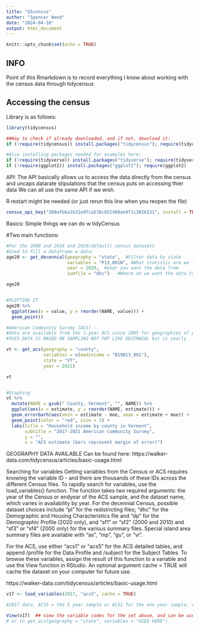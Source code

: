 ```yaml
---
title: "UScensus"
author: "Spencer Weed"
date: "2024-04-16"
output: html_document
---
```


```r
knitr::opts_chunk$set(echo = TRUE)
```

## INFO

Point of this Rmarkdown is to record everything I know about working with the census data through tidycensus


## Accessing the census

Library is as follows:

```r
library(tidycensus)

##Way to check if already downloaded, and if not, download it:
if (!require(tidycensus)) install.packages("tidycensus"); require(tidycensus)

#Also installing packages needed for examples here:
if (!require(tidyverse)) install.packages("tidyverse"); require(tidyverse)
if (!require(ggplot2)) install.packages("ggplot2"); require(ggplot2)

```
API:
The API basically allows us to access the data directly from the census and uncaps datarate stipulations that the census puts on accessing thier data
We can all use the same API if we wish.

R restart might be needed (or just rerun this line when you reopen the file)

```r
census_api_key("308afb6a1b31e9fca538c651400ae9f1c3026131", install = TRUE)
```
Basics:
Simple things we can do w tidyCensus

#Two main functions:

```r
#For the 2000 and 2010 and 2020(default) census datasets
#Used to fill a dataframe w data:
age20 <- get_decennial(geography = "state",  #Filter data by state
                       variables = "P13_001N", #What statistic are we looking for, this means average age (SEE BELOW)
                       year = 2020,  #year you want the data from
                       sumfile = "dhc")   #Where do we want the data to come from, this is Demographic and Housing Characteristics

age20 


#PLOTTING IT  
age20 %>%
  ggplot(aes(x = value, y = reorder(NAME, value))) + 
  geom_point()

```
```r

#American Community Survey (ACS) -- 
#data are available from the 1-year ACS since 2005 for geographies of population 65,000 and greater, and from the 5-year ACS for all geographies down to the block group level starting with the 2005-2009 dataset. 
#THIS DATA IS BASED ON SAMPLING NOT POP LIKE DECENNIAL but is yearly

vt <- get_acs(geography = "county", 
              variables = c(medincome = "B19013_001"), 
              state = "VT", 
              year = 2021)

vt


#Graphing
vt %>%
  mutate(NAME = gsub(" County, Vermont", "", NAME)) %>%
  ggplot(aes(x = estimate, y = reorder(NAME, estimate))) +
  geom_errorbarh(aes(xmin = estimate - moe, xmax = estimate + moe)) +
  geom_point(color = "red", size = 3) +
  labs(title = "Household income by county in Vermont",
       subtitle = "2017-2021 American Community Survey",
       y = "",
       x = "ACS estimate (bars represent margin of error)")

```

GEOGRAPHY DATA AVAILABLE Can be found here:
https://walker-data.com/tidycensus/articles/basic-usage.html

Searching for variables
Getting variables from the Census or ACS requires knowing the variable ID - and there are thousands of these IDs across the different Census files. To rapidly search for variables, use the load_variables() function. The function takes two required arguments: the year of the Census or endyear of the ACS sample, and the dataset name, which varies in availability by year. For the decennial Census, possible dataset choices include "pl" for the redistricting files; "dhc" for the Demographic and Housing Characteristics file and "dp" for the Demographic Profile (2020 only), and "sf1" or "sf2" (2000 and 2010) and "sf3" or "sf4" (2000 only) for the various summary files. Special island area summary files are available with "as", "mp", "gu", or "vi".

For the ACS, use either "acs1" or "acs5" for the ACS detailed tables, and append /profile for the Data Profile and /subject for the Subject Tables. To browse these variables, assign the result of this function to a variable and use the View function in RStudio. An optional argument cache = TRUE will cache the dataset on your computer for future use.

https://walker-data.com/tidycensus/articles/basic-usage.html



```r

v17 <- load_variables(2017, "acs5", cache = TRUE)  

#2017 data, ACS5 = the 5 year sample or ACS1 for the one year sample, cashe = save the data for easier loading.

View(v17)  ## view the variable codes for the set above, and can be used in get_decennial(geography = "state", variables = "USED HERE") 
# or in get_acs(geography = "state", variables = "USED HERE")

```







